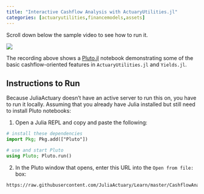 ```yaml
---
title: "Interactive Cashflow Analysis with ActuaryUtilities.jl"
categories: [actuaryutilities,financemodels,assets]
---
```


Scroll down below the sample video to see how to run it.

![](demo.gif)


The recording above shows a [Pluto.jl](https://github.com/fonsp/Pluto.jl) notebook demonstrating some of the basic cashflow-oriented features in `ActuaryUtilities.jl` and `Yields.jl`.

## Instructions to Run

Because JuliaActuary doesn't have an active server to run this on, you have to run it locally. Assuming that you already have Julia installed but still need to install Pluto notebooks:

1. Open a Julia REPL and copy and paste the following:

```julia
# install these dependencies
import Pkg; Pkg.add(["Pluto"]) 

# use and start Pluto
using Pluto; Pluto.run()
```


2. In the Pluto window that opens, enter this URL into the `Open from file:` box:

```
https://raw.githubusercontent.com/JuliaActuary/Learn/master/CashflowAnalysis.jl
```
